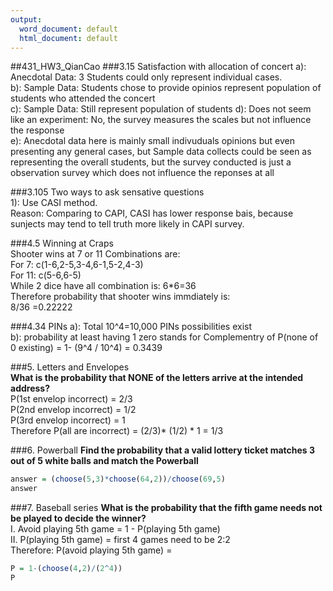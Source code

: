 ```yaml
---
output:
  word_document: default
  html_document: default
---
```

##431_HW3_QianCao
###3.15 Satisfaction with allocation of concert
a): Anecdotal Data: 3 Students could only represent individual cases.  
b): Sample Data: Students chose to provide opinios represent population of students who attended the concert  
c): Sample Data: Still represent population of students
d): Does not seem like an experiment: No, the survey measures the scales but not influence the response  
e): Anecdotal data here is mainly small indivuduals opinions but even presenting any general cases, but Sample data collects could be seen as representing the overall students, but the survey conducted is just a observation survey which does not influence the reponses at all 

###3.105 Two ways to ask sensative questions  
1): Use CASI method.   
Reason: Comparing to CAPI, CASI has lower response bais, because sunjects may tend to tell truth more likely in CAPI survey.  

###4.5 Winning at Craps  
Shooter wins at 7 or 11 Combinations are:  
For 7: c(1-6,2-5,3-4,6-1,5-2,4-3)  
For 11: c(5-6,6-5)  
While 2 dice have all combination is: 6*6=36  
Therefore probability that shooter wins immdiately is:   
8/36 =0.22222  

###4.34 PINs
a): Total 10^4=10,000 PINs possibilities exist   
b): probability at least having 1 zero stands for Complementry of P(none of 0 existing) = 1-  (9^4 / 10^4) = 0.3439  

###5. Letters and Envelopes  
**What is the probability that NONE of the letters arrive at the intended address?**  
P(1st envelop incorrect) = 2/3  
P(2nd envelop incorrect) = 1/2  
P(3rd envelop incorrect) = 1  
Therefore P(all are incorrect) = (2/3)* (1/2) * 1 = 1/3

###6. Powerball 
**Find the probability that a valid lottery ticket matches 3 out of 5 white balls and match the Powerball**  
```r
answer = (choose(5,3)*choose(64,2))/choose(69,5)
answer
```

###7. Baseball series
**What is the probability that the fifth game needs not be played to decide the winner?**  
 I. Avoid playing 5th game = 1 - P(playing 5th game)  
 II. P(playing 5th game) = first 4 games need to be 2:2  
 Therefore: P(avoid playing 5th game) = 
```r
P = 1-(choose(4,2)/(2^4))
P
```




